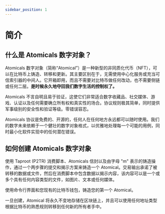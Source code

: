 ---
sidebar_position: 1
---

# 简介

## 什么是 Atomicals 数字对象？

Atomicals 数字对象（简称“Atomical”）是一种新型的非同质化代币（NFT），可以在比特币上铸造、转移和更新。其主要区别在于，无需使用中心化服务或充当可信索引器的中间人。它开箱即用，而且不需要对比特币做任何改动，也不需要侧链或任何二层。**是时候永久地夺回我们数字生活的控制权了。**

Atomicals 不言自明且易于验证，这使它们非常适合数字收藏品、社交媒体、游戏、认证以及任何需要确立所有权和真实性的场合。协议规则极其简单，同时提供军事级别的安全性和验证等级。零错误容忍。

Atomicals 协议是免费的、开源的，任何人在任何地方永远都可以随时使用。我们的数字未来依赖于一个健壮的数字对象格式，以优雅地处理每一个可能的用例，同时最小化软件实现中的任何潜在错误。

## 如何创建 Atomicals 数字对象

使用 Taproot (P2TR) 消费脚本、Atomicals 信封以及由字母 "m" 表示的铸造操作，通过一个两步骤的提交和揭示方案来铸造一个 Atomical。交易输出承诺了被转移的数据或文件，然后在消费脚本中包含数据以揭示内容，该内容可以是一个或多个具有任何内容类型的文件，如图片、文本或任何媒体。

使用命令行界面和您现有的比特币钱包，铸造您的第一个 Atomical。

一旦创建，Atomical 将永久不变地存储在区块链上，并且可以使用任何地址类型根据比特币的熟悉规则转移到任何新的所有者手中。

